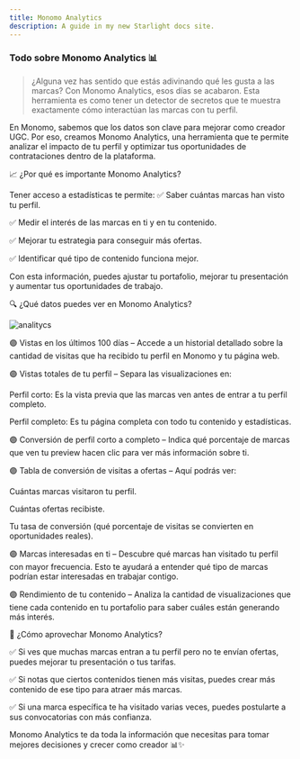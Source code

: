 ```yaml
---
title: Monomo Analytics
description: A guide in my new Starlight docs site.
---
```


### Todo sobre Monomo Analytics 📊

>¿Alguna vez has sentido que estás adivinando qué les gusta a las marcas? Con Monomo Analytics, esos días se acabaron. Esta herramienta es como tener un detector de secretos que te muestra exactamente cómo interactúan las marcas con tu perfil.
>

En Monomo, sabemos que los datos son clave para mejorar como creador UGC. Por eso, creamos Monomo Analytics, una herramienta que te permite analizar el impacto de tu perfil y optimizar tus oportunidades de contrataciones dentro de la plataforma.

📈 ¿Por qué es importante Monomo Analytics?

Tener acceso a estadísticas te permite:
✅ Saber cuántas marcas han visto tu perfil.

✅ Medir el interés de las marcas en ti y en tu contenido.

✅ Mejorar tu estrategia para conseguir más ofertas.

✅ Identificar qué tipo de contenido funciona mejor.

Con esta información, puedes ajustar tu portafolio, mejorar tu presentación y aumentar tus oportunidades de trabajo.

🔍 ¿Qué datos puedes ver en Monomo Analytics?

![analitycs](/images/monomo-analytics.png)

🟣 Vistas en los últimos 100 días – Accede a un historial detallado sobre la cantidad de visitas que ha recibido tu perfil en Monomo y tu página web.

🟣 Vistas totales de tu perfil – Separa las visualizaciones en:

Perfil corto: Es la vista previa que las marcas ven antes de entrar a tu perfil completo.

Perfil completo: Es tu página completa con todo tu contenido y estadísticas.

🟣 Conversión de perfil corto a completo – Indica qué porcentaje de marcas que ven tu preview hacen clic para ver más información sobre ti.

🟣 Tabla de conversión de visitas a ofertas – Aquí podrás ver:

Cuántas marcas visitaron tu perfil.

Cuántas ofertas recibiste.

Tu tasa de conversión (qué porcentaje de visitas se convierten en oportunidades reales).

🟣 Marcas interesadas en ti – Descubre qué marcas han visitado tu perfil con mayor frecuencia. Esto te ayudará a entender qué tipo de marcas podrían estar interesadas en trabajar contigo.

🟣 Rendimiento de tu contenido – Analiza la cantidad de visualizaciones que tiene cada contenido en tu portafolio para saber cuáles están generando más interés.

🚀 ¿Cómo aprovechar Monomo Analytics?

✅ Si ves que muchas marcas entran a tu perfil pero no te envían ofertas, puedes mejorar tu presentación o tus tarifas.

✅ Si notas que ciertos contenidos tienen más visitas, puedes crear más contenido de ese tipo para atraer más marcas.

✅ Si una marca específica te ha visitado varias veces, puedes postularte a sus convocatorias con más confianza.

Monomo Analytics te da toda la información que necesitas para tomar mejores decisiones y crecer como creador 📊✨
